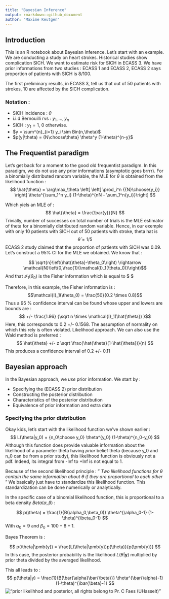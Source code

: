```yaml
---
title: "Bayesian Inference"
output: rmarkdown::github_document
author: "Maxime Keutgen"
---
```

## Introduction

This is an R notebook about Bayesian Inference. Let's start with an example. We are conducting a study on heart strokes. Historical studies show complication SICH. We want to estimate risk for SICH in ECASS 3. We have prior informations from two studies : ECASS 1 and ECASS 2, ECASS 2 says proportion of patients with SICH is $8/100$.

The first preliminary results, in ECASS 3, tell us that out of 50 patients with strokes, 10 are affected by the SICH complication.

### Notation : 
 
* SICH incidence : $\theta$
* i.i.d Bernouilli rvs : $y_1,...,y_n$
* SICH : $y_1 = 1$, 0 otherwise.
* $y = \sum^{n}_{i=1} y_i \sim Bin(n,\theta)$
* $p(y|\theta) = {N\choose\theta} \theta^y (1-\theta)^{n-y}$

## The Frequentist paradigm

Let's get back for a moment to the good old frequentist paradigm. In this paradigm, we do not use any prior informations (asymptotic goes brrrr). For a binomially distributed random variable, the MLE for $\theta$ is obtained from the likelihood function : 
$$ \hat{\theta} = \arg\max_\theta \left[ \left[ \prod_i^n {{N}\choose{y_i}} \right] \theta^{\sum_1^n y_i} (1-\theta)^{nN - \sum_1^n{y_i}}\right] $$

Which yiels an MLE of :
$$ \hat{\theta} = \frac{\bar{y}}{N}  $$
Trivially, number of successes on total number of trials is the MLE estimator of theta for a binomially distributed random variable. Hence, in our exemple with only 10 patients with SICH out of 50 patients with stroke, theta hat is 
$$ \hat{\theta} = 1/5 $$
ECASS 2 study claimed that the proportion of patients with SICH was 0.09. Let's construct a $95 \%$ CI for the MLE we obtained. We know that :

$$ \sqrt{n}\left(\hat{\theta}-\theta_0\right) \rightarrow \mathcal{N}\left(0,\frac{1}{\mathcal{I}_1(\theta_0)}\right)$$
And that $\mathcal{I}_1(\theta_0)$ is the Fisher information which is equal to $\frac{n}{\theta(1-\theta)} $

Therefore, in this example, the Fisher information is :
$$\mathcal{I}_1(\theta_0) = \frac{50}{0.2 \times 0.8}$$
Thus a 95 \% confidence interval can be found whose upper and lowers are bounds are :
$$ +/- \frac{1.96}  {\sqrt n \times \mathcal{I}_1(\hat{\theta}) }$$
Here, this corresponds to 0.2 +/- 0.1568. The assumption of normality on which this rely is often violated. Likelihood approach. We can also use the Wald method is preferred :
$$ \hat{\theta} +/- z \sqrt \frac{\hat{\theta}(1-\hat{\theta})}{n} $$
This produces a confidence interval of 0.2 +/- 0.11

## Bayesian approach

In the Bayesian approach, we _use_ prior information. We start by : 

* Specifying the (ECASS 2) prior distribution
* Constructing the posterior distribution
* Characteristics of the posterior distribution
* Equivalence of prior information and extra data

### Specifying the prior distribution
Okay kids, let's start with the likelihood function we've shown earlier :
$$ L(\theta|y_0) = {n_0\choose y_0} \theta^{y_0} (1-\theta)^{n_0-y_0} $$
Although this function does provide valuable information about the likelihood of a parameter theta having  _prior_ belief theta (because y_0 and n_0 can be from a prior study), this likelihood function is obviously not a pdf. Indeed, its integral from -Inf to +Inf is not equal to 1.

Because of the second likelihood principle :
" _Two likelihood functions for θ contain the same information about θ if they
are proportional to each other_ "
We basically just have to standardize this likelihood function. This standardization can be done numerically or analytically.

In the specific case of a binomial likelihood function, this is proportional to a beta density $Beta(\alpha,\beta)$ :

$$ p(\theta) = \frac{1}{B(\alpha_0,\beta_0)} \theta^{\alpha_0-1} (1-\theta)^{\beta_0-1} $$
With $\alpha_0 = 9$ and  $\beta_0 = 100 - 8 + 1$.

Bayes Theorem is : 

$$ p(\theta|\pmb{y}) = \frac{L(\theta|\pmb{y})p(\theta)}{p(\pmb{y})}  $$
In this case, the posterior probability is the likelihood $L(\theta|\pmb{y})$ multiplied by prior theta divided by the averaged likelihood.

This all leads to :
$$ p(\theta|y) = \frac{1}{B(\bar{\alpha}\bar{\beta)}} \theta^{\bar{\alpha}-1}(1-\theta)^{\bar{\beta}-1} $$
!["prior likelihhod and posterior, all rights belong to Pr. C Faes (UHasselt)"](priorlikelihoodposterior.png)


```r

```
